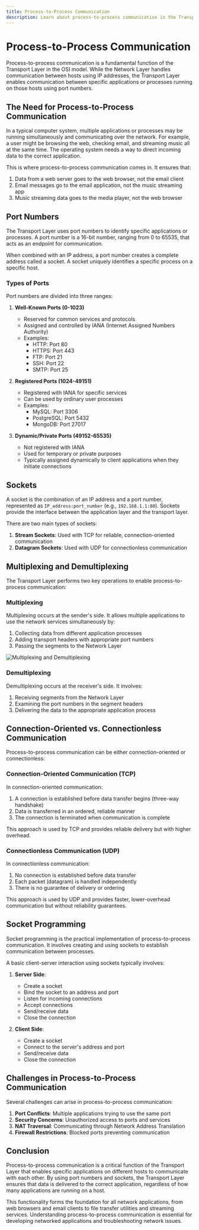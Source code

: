 ```yaml
---
title: Process-to-Process Communication
description: Learn about process-to-process communication in the Transport Layer, including addressing, multiplexing, and demultiplexing.
---
```


# Process-to-Process Communication

Process-to-process communication is a fundamental function of the Transport Layer in the OSI model. While the Network Layer handles communication between hosts using IP addresses, the Transport Layer enables communication between specific applications or processes running on those hosts using port numbers.

## The Need for Process-to-Process Communication

In a typical computer system, multiple applications or processes may be running simultaneously and communicating over the network. For example, a user might be browsing the web, checking email, and streaming music all at the same time. The operating system needs a way to direct incoming data to the correct application.

This is where process-to-process communication comes in. It ensures that:

1. Data from a web server goes to the web browser, not the email client
2. Email messages go to the email application, not the music streaming app
3. Music streaming data goes to the media player, not the web browser

## Port Numbers

The Transport Layer uses port numbers to identify specific applications or processes. A port number is a 16-bit number, ranging from 0 to 65535, that acts as an endpoint for communication.

When combined with an IP address, a port number creates a complete address called a socket. A socket uniquely identifies a specific process on a specific host.

### Types of Ports

Port numbers are divided into three ranges:

1. **Well-Known Ports (0-1023)**
   - Reserved for common services and protocols
   - Assigned and controlled by IANA (Internet Assigned Numbers Authority)
   - Examples:
     - HTTP: Port 80
     - HTTPS: Port 443
     - FTP: Port 21
     - SSH: Port 22
     - SMTP: Port 25

2. **Registered Ports (1024-49151)**
   - Registered with IANA for specific services
   - Can be used by ordinary user processes
   - Examples:
     - MySQL: Port 3306
     - PostgreSQL: Port 5432
     - MongoDB: Port 27017

3. **Dynamic/Private Ports (49152-65535)**
   - Not registered with IANA
   - Used for temporary or private purposes
   - Typically assigned dynamically to client applications when they initiate connections

## Sockets

A socket is the combination of an IP address and a port number, represented as `IP_address:port_number` (e.g., `192.168.1.1:80`). Sockets provide the interface between the application layer and the transport layer.

There are two main types of sockets:

1. **Stream Sockets**: Used with TCP for reliable, connection-oriented communication
2. **Datagram Sockets**: Used with UDP for connectionless communication

## Multiplexing and Demultiplexing

The Transport Layer performs two key operations to enable process-to-process communication:

### Multiplexing

Multiplexing occurs at the sender's side. It allows multiple applications to use the network services simultaneously by:

1. Collecting data from different application processes
2. Adding transport headers with appropriate port numbers
3. Passing the segments to the Network Layer

<img className="max-w-xl rounded-xl mx-auto" src="https://media.geeksforgeeks.org/wp-content/cdn-uploads/CN_Multiplexing-1.jpg" alt="Multiplexing and Demultiplexing" />

### Demultiplexing

Demultiplexing occurs at the receiver's side. It involves:

1. Receiving segments from the Network Layer
2. Examining the port numbers in the segment headers
3. Delivering the data to the appropriate application process

## Connection-Oriented vs. Connectionless Communication

Process-to-process communication can be either connection-oriented or connectionless:

### Connection-Oriented Communication (TCP)

In connection-oriented communication:

1. A connection is established before data transfer begins (three-way handshake)
2. Data is transferred in an ordered, reliable manner
3. The connection is terminated when communication is complete

This approach is used by TCP and provides reliable delivery but with higher overhead.

### Connectionless Communication (UDP)

In connectionless communication:

1. No connection is established before data transfer
2. Each packet (datagram) is handled independently
3. There is no guarantee of delivery or ordering

This approach is used by UDP and provides faster, lower-overhead communication but without reliability guarantees.

## Socket Programming

Socket programming is the practical implementation of process-to-process communication. It involves creating and using sockets to establish communication between processes.

A basic client-server interaction using sockets typically involves:

1. **Server Side**:
   - Create a socket
   - Bind the socket to an address and port
   - Listen for incoming connections
   - Accept connections
   - Send/receive data
   - Close the connection

2. **Client Side**:
   - Create a socket
   - Connect to the server's address and port
   - Send/receive data
   - Close the connection

## Challenges in Process-to-Process Communication

Several challenges can arise in process-to-process communication:

1. **Port Conflicts**: Multiple applications trying to use the same port
2. **Security Concerns**: Unauthorized access to ports and services
3. **NAT Traversal**: Communicating through Network Address Translation
4. **Firewall Restrictions**: Blocked ports preventing communication

## Conclusion

Process-to-process communication is a critical function of the Transport Layer that enables specific applications on different hosts to communicate with each other. By using port numbers and sockets, the Transport Layer ensures that data is delivered to the correct application, regardless of how many applications are running on a host.

This functionality forms the foundation for all network applications, from web browsers and email clients to file transfer utilities and streaming services. Understanding process-to-process communication is essential for developing networked applications and troubleshooting network issues.
